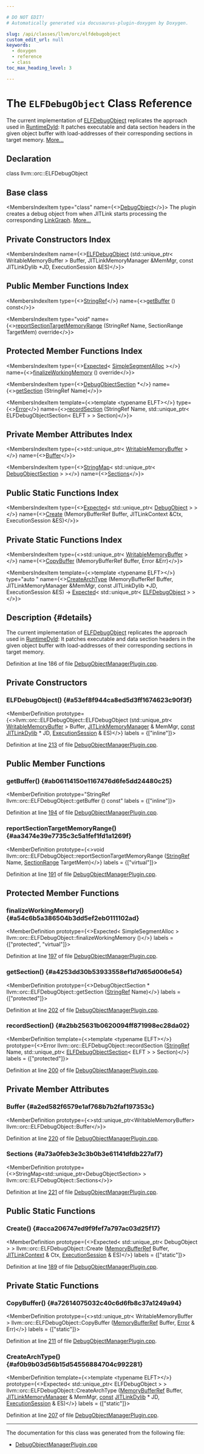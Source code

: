 ```yaml
---

# DO NOT EDIT!
# Automatically generated via docusaurus-plugin-doxygen by Doxygen.

slug: /api/classes/llvm/orc/elfdebugobject
custom_edit_url: null
keywords:
  - doxygen
  - reference
  - class
toc_max_heading_level: 3

---
```





# The `ELFDebugObject` Class Reference

<DoxygenPage pluginConfig={pluginConfig}>

The current implementation of <a href="/docs/api/classes/llvm/orc/elfdebugobject">ELFDebugObject</a> replicates the approach used in <a href="/docs/api/classes/llvm/runtimedyld">RuntimeDyld</a>: It patches executable and data section headers in the given object buffer with load-addresses of their corresponding sections in target memory. <a href="#details">More...</a>

## Declaration

<CodeBlock>class llvm::orc::ELFDebugObject</CodeBlock>

## Base class

<MembersIndex>

<MembersIndexItem
  type="class"
  name={<><a href="/docs/api/classes/llvm/orc/debugobject">DebugObject</a></>}>
The plugin creates a debug object from when JITLink starts processing the corresponding <a href="/docs/api/classes/llvm/jitlink/linkgraph">LinkGraph</a>. <a href="/docs/api/classes/llvm/orc/debugobject/#details">More...</a>
</MembersIndexItem>

</MembersIndex>

## Private Constructors Index

<MembersIndex>

<MembersIndexItem
  name={<><a href="#a53ef8f944ca8ed5d3ff1674623c90f3f">ELFDebugObject</a> (std::unique&#95;ptr&lt; WritableMemoryBuffer &gt; Buffer, JITLinkMemoryManager &amp;MemMgr, const JITLinkDylib &#42;JD, ExecutionSession &amp;ES)</>}>
</MembersIndexItem>

</MembersIndex>

## Public Member Functions Index

<MembersIndex>

<MembersIndexItem
  type={<><a href="/docs/api/classes/llvm/stringref">StringRef</a></>}
  name={<><a href="#ab06114150e1167476d6fe5dd24480c25">getBuffer</a> () const</>}>
</MembersIndexItem>

<MembersIndexItem
  type="void"
  name={<><a href="#aa3474e39e7735c3c5a1fef1fd1a1269f">reportSectionTargetMemoryRange</a> (StringRef Name, SectionRange TargetMem) override</>}>
</MembersIndexItem>

</MembersIndex>

## Protected Member Functions Index

<MembersIndex>

<MembersIndexItem
  type={<><a href="/docs/api/classes/llvm/expected">Expected</a>&lt; <a href="/docs/api/classes/llvm/jitlink/simplesegmentalloc">SimpleSegmentAlloc</a> &gt;</>}
  name={<><a href="#a54c6b5a386504b3dd5ef2eb0111102ad">finalizeWorkingMemory</a> () override</>}>
</MembersIndexItem>

<MembersIndexItem
  type={<><a href="/docs/api/classes/llvm/orc/debugobjectsection">DebugObjectSection</a> &#42;</>}
  name={<><a href="#a4253dd30b53933558ef1d7d65d006e54">getSection</a> (StringRef Name)</>}>
</MembersIndexItem>

<MembersIndexItem
  template={<>template &lt;typename ELFT&gt;</>}
  type={<><a href="/docs/api/classes/llvm/error">Error</a></>}
  name={<><a href="#a2bb25631b0620094ff871998ec28da02">recordSection</a> (StringRef Name, std::unique&#95;ptr&lt; ELFDebugObjectSection&lt; ELFT &gt; &gt; Section)</>}>
</MembersIndexItem>

</MembersIndex>

## Private Member Attributes Index

<MembersIndex>

<MembersIndexItem
  type={<>std::unique&#95;ptr&lt; <a href="/docs/api/classes/llvm/writablememorybuffer">WritableMemoryBuffer</a> &gt;</>}
  name={<><a href="#a2ed582f6579e1af768b7b2faf197353c">Buffer</a></>}>
</MembersIndexItem>

<MembersIndexItem
  type={<><a href="/docs/api/classes/llvm/stringmap">StringMap</a>&lt; std::unique&#95;ptr&lt; <a href="/docs/api/classes/llvm/orc/debugobjectsection">DebugObjectSection</a> &gt; &gt;</>}
  name={<><a href="#a73a0feb3e3c3b0b3e61141dfdb227af7">Sections</a></>}>
</MembersIndexItem>

</MembersIndex>

## Public Static Functions Index

<MembersIndex>

<MembersIndexItem
  type={<><a href="/docs/api/classes/llvm/expected">Expected</a>&lt; std::unique&#95;ptr&lt; <a href="/docs/api/classes/llvm/orc/debugobject">DebugObject</a> &gt; &gt;</>}
  name={<><a href="#acca206747ed9f9fef7a797ac03d25f17">Create</a> (MemoryBufferRef Buffer, JITLinkContext &amp;Ctx, ExecutionSession &amp;ES)</>}>
</MembersIndexItem>

</MembersIndex>

## Private Static Functions Index

<MembersIndex>

<MembersIndexItem
  type={<>std::unique&#95;ptr&lt; <a href="/docs/api/classes/llvm/writablememorybuffer">WritableMemoryBuffer</a> &gt;</>}
  name={<><a href="#a72614075032c40c6d6fb8c37a1249a94">CopyBuffer</a> (MemoryBufferRef Buffer, Error &amp;Err)</>}>
</MembersIndexItem>

<MembersIndexItem
  template={<>template &lt;typename ELFT&gt;</>}
  type="auto "
  name={<><a href="#af0b9b03d56b15d54556884704c992281">CreateArchType</a> (MemoryBufferRef Buffer, JITLinkMemoryManager &amp;MemMgr, const JITLinkDylib &#42;JD, ExecutionSession &amp;ES) -&gt; <a href="/docs/api/classes/llvm/expected">Expected</a>&lt; std::unique&#95;ptr&lt; <a href="/docs/api/classes/llvm/orc/elfdebugobject">ELFDebugObject</a> &gt; &gt;</>}>
</MembersIndexItem>

</MembersIndex>

## Description {#details}

The current implementation of <a href="/docs/api/classes/llvm/orc/elfdebugobject">ELFDebugObject</a> replicates the approach used in <a href="/docs/api/classes/llvm/runtimedyld">RuntimeDyld</a>: It patches executable and data section headers in the given object buffer with load-addresses of their corresponding sections in target memory.

Definition at line 186 of file <a href="/docs/api/files/lib/lib/executionengine/lib/executionengine/orc/debugobjectmanagerplugin-cpp">DebugObjectManagerPlugin.cpp</a>.

<SectionDefinition>

## Private Constructors

### ELFDebugObject() {#a53ef8f944ca8ed5d3ff1674623c90f3f}

<MemberDefinition
  prototype={<>llvm::orc::ELFDebugObject::ELFDebugObject (std::unique&#95;ptr&lt; <a href="/docs/api/classes/llvm/writablememorybuffer">WritableMemoryBuffer</a> &gt; Buffer, <a href="/docs/api/classes/llvm/jitlink/jitlinkmemorymanager">JITLinkMemoryManager</a> &amp; MemMgr, <a href="/docs/api/files/lib/lib/target/lib/target/aarch64/aarch64promoteconstant-cpp/#a90f8350fecae261c25be85d38b451bff">const</a> <a href="/docs/api/classes/llvm/jitlink/jitlinkdylib">JITLinkDylib</a> &#42; JD, <a href="/docs/api/classes/llvm/orc/executionsession">ExecutionSession</a> &amp; ES)</>}
  labels = {["inline"]}>

Definition at line <a href="/docs/api/files/lib/lib/executionengine/lib/executionengine/orc/debugobjectmanagerplugin-cpp/#l00213">213</a> of file <a href="/docs/api/files/lib/lib/executionengine/lib/executionengine/orc/debugobjectmanagerplugin-cpp">DebugObjectManagerPlugin.cpp</a>.
</MemberDefinition>

</SectionDefinition>

<SectionDefinition>

## Public Member Functions

### getBuffer() {#ab06114150e1167476d6fe5dd24480c25}

<MemberDefinition
  prototype="StringRef llvm::orc::ELFDebugObject::getBuffer () const"
  labels = {["inline"]}>

Definition at line <a href="/docs/api/files/lib/lib/executionengine/lib/executionengine/orc/debugobjectmanagerplugin-cpp/#l00194">194</a> of file <a href="/docs/api/files/lib/lib/executionengine/lib/executionengine/orc/debugobjectmanagerplugin-cpp">DebugObjectManagerPlugin.cpp</a>.
</MemberDefinition>

### reportSectionTargetMemoryRange() {#aa3474e39e7735c3c5a1fef1fd1a1269f}

<MemberDefinition
  prototype={<>void llvm::orc::ELFDebugObject::reportSectionTargetMemoryRange (<a href="/docs/api/classes/llvm/stringref">StringRef</a> Name, <a href="/docs/api/classes/llvm/jitlink/sectionrange">SectionRange</a> TargetMem)</>}
  labels = {["virtual"]}>

Definition at line <a href="/docs/api/files/lib/lib/executionengine/lib/executionengine/orc/debugobjectmanagerplugin-cpp/#l00191">191</a> of file <a href="/docs/api/files/lib/lib/executionengine/lib/executionengine/orc/debugobjectmanagerplugin-cpp">DebugObjectManagerPlugin.cpp</a>.
</MemberDefinition>

</SectionDefinition>

<SectionDefinition>

## Protected Member Functions

### finalizeWorkingMemory() {#a54c6b5a386504b3dd5ef2eb0111102ad}

<MemberDefinition
  prototype={<>Expected&lt; SimpleSegmentAlloc &gt; llvm::orc::ELFDebugObject::finalizeWorkingMemory ()</>}
  labels = {["protected", "virtual"]}>

Definition at line <a href="/docs/api/files/lib/lib/executionengine/lib/executionengine/orc/debugobjectmanagerplugin-cpp/#l00197">197</a> of file <a href="/docs/api/files/lib/lib/executionengine/lib/executionengine/orc/debugobjectmanagerplugin-cpp">DebugObjectManagerPlugin.cpp</a>.
</MemberDefinition>

### getSection() {#a4253dd30b53933558ef1d7d65d006e54}

<MemberDefinition
  prototype={<>DebugObjectSection &#42; llvm::orc::ELFDebugObject::getSection (<a href="/docs/api/classes/llvm/stringref">StringRef</a> Name)</>}
  labels = {["protected"]}>

Definition at line <a href="/docs/api/files/lib/lib/executionengine/lib/executionengine/orc/debugobjectmanagerplugin-cpp/#l00202">202</a> of file <a href="/docs/api/files/lib/lib/executionengine/lib/executionengine/orc/debugobjectmanagerplugin-cpp">DebugObjectManagerPlugin.cpp</a>.
</MemberDefinition>

### recordSection() {#a2bb25631b0620094ff871998ec28da02}

<MemberDefinition
  template={<>template &lt;typename ELFT&gt;</>}
  prototype={<>Error llvm::orc::ELFDebugObject::recordSection (<a href="/docs/api/classes/llvm/stringref">StringRef</a> Name, std::unique&#95;ptr&lt; <a href="/docs/api/classes/llvm/orc/elfdebugobjectsection">ELFDebugObjectSection</a>&lt; ELFT &gt; &gt; Section)</>}
  labels = {["protected"]}>

Definition at line <a href="/docs/api/files/lib/lib/executionengine/lib/executionengine/orc/debugobjectmanagerplugin-cpp/#l00200">200</a> of file <a href="/docs/api/files/lib/lib/executionengine/lib/executionengine/orc/debugobjectmanagerplugin-cpp">DebugObjectManagerPlugin.cpp</a>.
</MemberDefinition>

</SectionDefinition>

<SectionDefinition>

## Private Member Attributes

### Buffer {#a2ed582f6579e1af768b7b2faf197353c}

<MemberDefinition
  prototype={<>std::unique&#95;ptr&lt;WritableMemoryBuffer&gt; llvm::orc::ELFDebugObject::Buffer</>}>

Definition at line <a href="/docs/api/files/lib/lib/executionengine/lib/executionengine/orc/debugobjectmanagerplugin-cpp/#l00220">220</a> of file <a href="/docs/api/files/lib/lib/executionengine/lib/executionengine/orc/debugobjectmanagerplugin-cpp">DebugObjectManagerPlugin.cpp</a>.
</MemberDefinition>

### Sections {#a73a0feb3e3c3b0b3e61141dfdb227af7}

<MemberDefinition
  prototype={<>StringMap&lt;std::unique&#95;ptr&lt;DebugObjectSection&gt; &gt; llvm::orc::ELFDebugObject::Sections</>}>

Definition at line <a href="/docs/api/files/lib/lib/executionengine/lib/executionengine/orc/debugobjectmanagerplugin-cpp/#l00221">221</a> of file <a href="/docs/api/files/lib/lib/executionengine/lib/executionengine/orc/debugobjectmanagerplugin-cpp">DebugObjectManagerPlugin.cpp</a>.
</MemberDefinition>

</SectionDefinition>

<SectionDefinition>

## Public Static Functions

### Create() {#acca206747ed9f9fef7a797ac03d25f17}

<MemberDefinition
  prototype={<>Expected&lt; std::unique&#95;ptr&lt; DebugObject &gt; &gt; llvm::orc::ELFDebugObject::Create (<a href="/docs/api/classes/llvm/memorybufferref">MemoryBufferRef</a> Buffer, <a href="/docs/api/classes/llvm/jitlink/jitlinkcontext">JITLinkContext</a> &amp; Ctx, <a href="/docs/api/classes/llvm/orc/executionsession">ExecutionSession</a> &amp; ES)</>}
  labels = {["static"]}>

Definition at line <a href="/docs/api/files/lib/lib/executionengine/lib/executionengine/orc/debugobjectmanagerplugin-cpp/#l00189">189</a> of file <a href="/docs/api/files/lib/lib/executionengine/lib/executionengine/orc/debugobjectmanagerplugin-cpp">DebugObjectManagerPlugin.cpp</a>.
</MemberDefinition>

</SectionDefinition>

<SectionDefinition>

## Private Static Functions

### CopyBuffer() {#a72614075032c40c6d6fb8c37a1249a94}

<MemberDefinition
  prototype={<>std::unique&#95;ptr&lt; WritableMemoryBuffer &gt; llvm::orc::ELFDebugObject::CopyBuffer (<a href="/docs/api/classes/llvm/memorybufferref">MemoryBufferRef</a> Buffer, <a href="/docs/api/classes/llvm/error">Error</a> &amp; Err)</>}
  labels = {["static"]}>

Definition at line <a href="/docs/api/files/lib/lib/executionengine/lib/executionengine/orc/debugobjectmanagerplugin-cpp/#l00211">211</a> of file <a href="/docs/api/files/lib/lib/executionengine/lib/executionengine/orc/debugobjectmanagerplugin-cpp">DebugObjectManagerPlugin.cpp</a>.
</MemberDefinition>

### CreateArchType() {#af0b9b03d56b15d54556884704c992281}

<MemberDefinition
  template={<>template &lt;typename ELFT&gt;</>}
  prototype={<>Expected&lt; std::unique&#95;ptr&lt; ELFDebugObject &gt; &gt; llvm::orc::ELFDebugObject::CreateArchType (<a href="/docs/api/classes/llvm/memorybufferref">MemoryBufferRef</a> Buffer, <a href="/docs/api/classes/llvm/jitlink/jitlinkmemorymanager">JITLinkMemoryManager</a> &amp; MemMgr, <a href="/docs/api/files/lib/lib/target/lib/target/aarch64/aarch64promoteconstant-cpp/#a90f8350fecae261c25be85d38b451bff">const</a> <a href="/docs/api/classes/llvm/jitlink/jitlinkdylib">JITLinkDylib</a> &#42; JD, <a href="/docs/api/classes/llvm/orc/executionsession">ExecutionSession</a> &amp; ES)</>}
  labels = {["static"]}>

Definition at line <a href="/docs/api/files/lib/lib/executionengine/lib/executionengine/orc/debugobjectmanagerplugin-cpp/#l00207">207</a> of file <a href="/docs/api/files/lib/lib/executionengine/lib/executionengine/orc/debugobjectmanagerplugin-cpp">DebugObjectManagerPlugin.cpp</a>.
</MemberDefinition>

</SectionDefinition>

<hr/>

The documentation for this class was generated from the following file:

<ul>
<li><a href="/docs/api/files/lib/lib/executionengine/lib/executionengine/orc/debugobjectmanagerplugin-cpp">DebugObjectManagerPlugin.cpp</a></li>
</ul>

</DoxygenPage>
